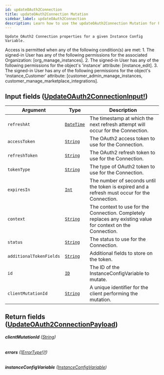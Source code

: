 ```yaml
---
id: updateOAuth2Connection
title: updateOAuth2Connection Mutation
sidebar_label: updateOAuth2Connection
description: Learn how to use the updateOAuth2Connection Mutation for Prismatic's API.
---
```


    Update OAuth2 Connection properties for a given Instance Config Variable.

Access is permitted when any of the following condition(s) are met: 1. The signed-in User has any of the following permissions for the associated Organization: [org_manage_instances]. 2. The signed-in User has any of the following permissions for the object's 'instance' attribute: [instance_edit]. 3. The signed-in User has any of the following permissions for the object's 'instance_Customer' attribute: [customer_admin_manage_instances, customer_manage_marketplace_integrations].

## Input fields ([UpdateOAuth2ConnectionInput!](api/schema/input_object/UpdateOAuth2ConnectionInput.mdx))

| Argument                | Type                                         | Description                                                                                                  |
| ----------------------- | -------------------------------------------- | ------------------------------------------------------------------------------------------------------------ |
| `refreshAt`             | [`DateTime`](api/schema/scalar/DateTime.mdx) | The timestamp at which the next refresh attempt will occur for the Connection.                               |
| `accessToken`           | [`String`](api/schema/scalar/String.mdx)     | The OAuth2 access token to use for the Connection.                                                           |
| `refreshToken`          | [`String`](api/schema/scalar/String.mdx)     | The OAuth2 refresh token to use for the Connection.                                                          |
| `tokenType`             | [`String`](api/schema/scalar/String.mdx)     | The type of OAuth2 token to use for the Connection.                                                          |
| `expiresIn`             | [`Int`](api/schema/scalar/Int.mdx)           | The number of seconds until the token is expired and a refresh must occur for the Connection.                |
| `context`               | [`String`](api/schema/scalar/String.mdx)     | The context to use for the Connection. Completely replaces any existing value for context on the Connection. |
| `status`                | [`String`](api/schema/scalar/String.mdx)     | The status to use for the Connection.                                                                        |
| `additionalTokenFields` | [`String`](api/schema/scalar/String.mdx)     | Additional fields to store on the token.                                                                     |
| `id`                    | [`ID`](api/schema/scalar/ID.mdx)             | The ID of the InstanceConfigVariable to mutate.                                                              |
| `clientMutationId`      | [`String`](api/schema/scalar/String.mdx)     | A unique identifier for the client performing the mutation.                                                  |

## Return fields ([UpdateOAuth2ConnectionPayload](api/schema/object/UpdateOAuth2ConnectionPayload.mdx))

###### <b>clientMutationId</b> ([String](api/schema/scalar/String.mdx))

###### <b>errors</b> ([[ErrorType!]!](api/schema/object/ErrorType.mdx))

###### <b>instanceConfigVariable</b> ([InstanceConfigVariable](api/schema/object/InstanceConfigVariable.mdx))
